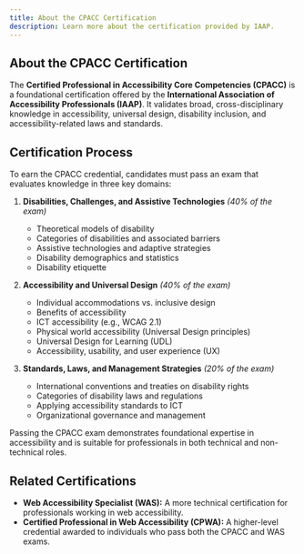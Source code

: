 ```yaml
---
title: About the CPACC Certification
description: Learn more about the certification provided by IAAP.
---
```


## About the CPACC Certification

The **Certified Professional in Accessibility Core Competencies (CPACC)** is a foundational certification offered by the **International Association of Accessibility Professionals (IAAP)**. It validates broad, cross-disciplinary knowledge in accessibility, universal design, disability inclusion, and accessibility-related laws and standards.

## Certification Process

To earn the CPACC credential, candidates must pass an exam that evaluates knowledge in three key domains:

1. **Disabilities, Challenges, and Assistive Technologies** _(40% of the exam)_

   - Theoretical models of disability
   - Categories of disabilities and associated barriers
   - Assistive technologies and adaptive strategies
   - Disability demographics and statistics
   - Disability etiquette

2. **Accessibility and Universal Design** _(40% of the exam)_

   - Individual accommodations vs. inclusive design
   - Benefits of accessibility
   - ICT accessibility (e.g., WCAG 2.1)
   - Physical world accessibility (Universal Design principles)
   - Universal Design for Learning (UDL)
   - Accessibility, usability, and user experience (UX)

3. **Standards, Laws, and Management Strategies** _(20% of the exam)_
   - International conventions and treaties on disability rights
   - Categories of disability laws and regulations
   - Applying accessibility standards to ICT
   - Organizational governance and management

Passing the CPACC exam demonstrates foundational expertise in accessibility and is suitable for professionals in both technical and non-technical roles.

## Related Certifications

- **Web Accessibility Specialist (WAS):** A more technical certification for professionals working in web accessibility.
- **Certified Professional in Web Accessibility (CPWA):** A higher-level credential awarded to individuals who pass both the CPACC and WAS exams.
